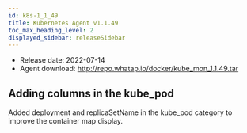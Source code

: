 ```yaml
---
id: k8s-1_1_49
title: Kubernetes Agent v1.1.49
toc_max_heading_level: 2
displayed_sidebar: releaseSidebar
---
```



- Release date: 2022-07-14
- Agent download: http://repo.whatap.io/docker/kube_mon_1.1.49.tar

## Adding columns in the kube_pod 

Added deployment and replicaSetName in the kube_pod category to improve the container map display.
